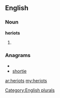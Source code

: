 ==English==

===Noun===
'''heriots'''

# {{plural of|[[heriot]]}}

===Anagrams===
* {{alphagram|ehiorst}}
* [[shortie#English|shortie]]

[[Category:English plurals]]

[[ar:heriots]]
[[my:heriots]]